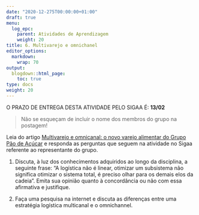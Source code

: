 ```yaml
---
date: "2020-12-275T00:00:00+01:00"
draft: true
menu:
  log_epc:
    parent: Atividades de Aprendizagem
    weight: 20
title: 6. Multivarejo e omnichanel
editor_options: 
  markdown: 
    wrap: 70
output: 
  blogdown::html_page:
    toc: true
type: docs
weight: 20
---
```


O PRAZO DE ENTREGA DESTA ATIVIDADE PELO SIGAA É: **13/02**

> Não se esqueçam de incluir o nome dos membros do grupo na postagem!

Leia do artigo [Multivarejo e omnicanal: o novo varejo alimentar do Grupo Pão de Açúcar](https://github.com/retaoliveira/relements/raw/main/texto/omini_pao.pdf) e responda as perguntas que seguem na atividade no Sigaa referente ao representante do grupo.

1. Discuta, à luz dos conhecimentos adquiridos ao longo da disciplina, a seguinte frase: "A logística não é linear, otimizar um subsistema não significa otimizar o sistema total, é preciso olhar para os demais elos da cadeia”. Emita sua opinião quanto à concordância ou não com essa afirmativa e justifique. 

2. Faça uma pesquisa na internet e discuta as diferenças entre uma estratégia logística multicanal e o omnichannel. 



